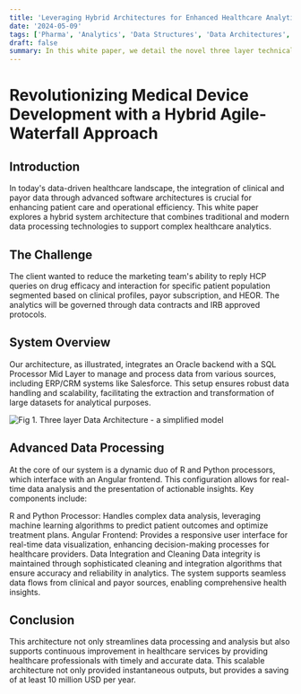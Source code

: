 ---
title: 'Leveraging Hybrid Architectures for Enhanced Healthcare Analytics'
date: '2024-05-09'
tags: ['Pharma', 'Analytics', 'Data Structures', 'Data Architectures', 'Data Governance', 'AI/ML', 'Marketing', 'Platforms and SaaS']
draft: false
summary: In this white paper, we detail the novel three layer technical data architecture employed to solve a long standing problem of HCP targeting and interaction in the Pharmaceutical industry under strict data governance constraints
---

# Revolutionizing Medical Device Development with a Hybrid Agile-Waterfall Approach

## Introduction

In today's data-driven healthcare landscape, the integration of clinical and payor data through advanced software architectures is crucial for enhancing patient care and operational efficiency. This white paper explores a hybrid system architecture that combines traditional and modern data processing technologies to support complex healthcare analytics.

## The Challenge

The client wanted to reduce the marketing team's ability to reply HCP queries on drug efficacy and interaction for specific patient population segmented based on clinical profiles, payor subscription, and HEOR. The analytics will be governed through data contracts and IRB approved protocols. 

## System Overview

Our architecture, as illustrated, integrates an Oracle backend with a SQL Processor Mid Layer to manage and process data from various sources, including ERP/CRM systems like Salesforce. This setup ensures robust data handling and scalability, facilitating the extraction and transformation of large datasets for analytical purposes.

![Fig 1. Three layer Data Architecture - a simplified model
](/static/images/angular.png)

## Advanced Data Processing

At the core of our system is a dynamic duo of R and Python processors, which interface with an Angular frontend. This configuration allows for real-time data analysis and the presentation of actionable insights. Key components include:

R and Python Processor: Handles complex data analysis, leveraging machine learning algorithms to predict patient outcomes and optimize treatment plans.
Angular Frontend: Provides a responsive user interface for real-time data visualization, enhancing decision-making processes for healthcare providers.
Data Integration and Cleaning
Data integrity is maintained through sophisticated cleaning and integration algorithms that ensure accuracy and reliability in analytics. The system supports seamless data flows from clinical and payor sources, enabling comprehensive health insights.

## Conclusion

This architecture not only streamlines data processing and analysis but also supports continuous improvement in healthcare services by providing healthcare professionals with timely and accurate data. This scalable architecture not only provided instantaneous outputs, but provides a saving of at least 10 million USD per year. 

